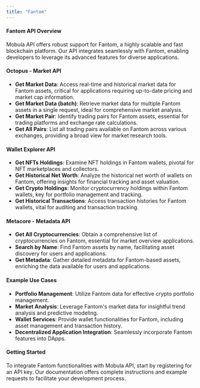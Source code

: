 ```yaml
---
title: "Fantom"
---
```


#### Fantom API Overview

Mobula API offers robust support for Fantom, a highly scalable and fast blockchain platform. Our API integrates seamlessly with Fantom, enabling developers to leverage its advanced features for diverse applications.

#### Octopus - Market API

- **Get Market Data**: Access real-time and historical market data for Fantom assets, critical for applications requiring up-to-date pricing and market cap information.
- **Get Market Data (batch)**: Retrieve market data for multiple Fantom assets in a single request, ideal for comprehensive market analysis.
- **Get Market Pair**: Identify trading pairs for Fantom assets, essential for trading platforms and exchange rate calculations.
- **Get All Pairs**: List all trading pairs available on Fantom across various exchanges, providing a broad view for market research tools.

#### Wallet Explorer API

- **Get NFTs Holdings**: Examine NFT holdings in Fantom wallets, pivotal for NFT marketplaces and collectors.
- **Get Historical Net Worth**: Analyze the historical net worth of wallets on Fantom, offering insights for financial tracking and asset valuation.
- **Get Crypto Holdings**: Monitor cryptocurrency holdings within Fantom wallets, key for portfolio management and tracking.
- **Get Historical Transactions**: Access transaction histories for Fantom wallets, vital for auditing and transaction tracking.

#### Metacore - Metadata API

- **Get All Cryptocurrencies**: Obtain a comprehensive list of cryptocurrencies on Fantom, essential for market overview applications.
- **Search by Name**: Find Fantom assets by name, facilitating asset discovery for users and applications.
- **Get Metadata**: Gather detailed metadata for Fantom-based assets, enriching the data available for users and applications.

#### Example Use Cases

- **Portfolio Management**: Utilize Fantom data for effective crypto portfolio management.
- **Market Analysis**: Leverage Fantom's market data for insightful trend analysis and predictive modeling.
- **Wallet Services**: Provide wallet functionalities for Fantom, including asset management and transaction history.
- **Decentralized Application Integration**: Seamlessly incorporate Fantom features into DApps.

#### Getting Started

To integrate Fantom functionalities with Mobula API, start by registering for an API key. Our documentation offers complete instructions and example requests to facilitate your development process.
